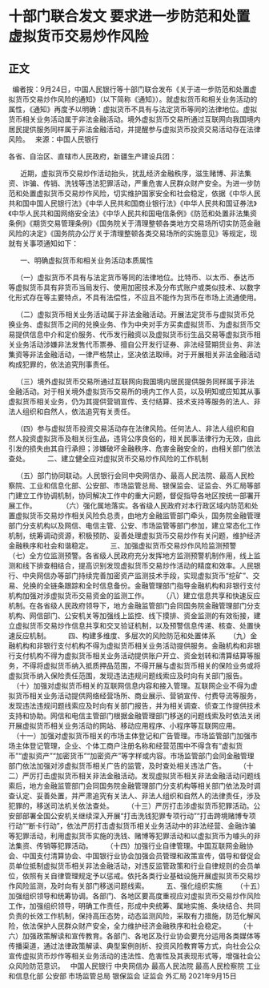# 十部门联合发文 要求进一步防范和处置虚拟货币交易炒作风险
## 正文
 
编者按：9月24日，中国人民银行等十部门联合发布《关于进一步防范和处置虚拟货币交易炒作风险的通知》（以下简称《通知》）。就虚拟货币和相关业务活动的属性，《通知》再度予以明确：虚拟货币不具有与法定货币等同的法律地位。虚拟货币相关业务活动属于非法金融活动。境外虚拟货币交易所通过互联网向我国境内居民提供服务同样属于非法金融活动，并提醒参与虚拟货币投资交易活动存在法律风险。
 
来源：中国人民银行

各省、自治区、直辖市人民政府，新疆生产建设兵团：

      近期，虚拟货币交易炒作活动抬头，扰乱经济金融秩序，滋生赌博、非法集资、诈骗、传销、洗钱等违法犯罪活动，严重危害人民群众财产安全。为进一步防范和处置虚拟货币交易炒作风险，切实维护国家安全和社会稳定，依据《中华人民共和国中国人民银行法》《中华人民共和国商业银行法》《中华人民共和国证券法》《中华人民共和国网络安全法》《中华人民共和国电信条例》《防范和处置非法集资条例》《期货交易管理条例》《国务院关于清理整顿各类地方交易场所切实防范金融风险的决定》《国务院办公厅关于清理整顿各类交易场所的实施意见》等规定，现就有关事项通知如下：

      一、明确虚拟货币和相关业务活动本质属性

    （一）虚拟货币不具有与法定货币等同的法律地位。比特币、以太币、泰达币等虚拟货币具有非货币当局发行、使用加密技术及分布式账户或类似技术、以数字化形式存在等主要特点，不具有法偿性，不应且不能作为货币在市场上流通使用。

    （二）虚拟货币相关业务活动属于非法金融活动。开展法定货币与虚拟货币兑换业务、虚拟货币之间的兑换业务、作为中央对手方买卖虚拟货币、为虚拟货币交易提供信息中介和定价服务、代币发行融资以及虚拟货币衍生品交易等虚拟货币相关业务活动涉嫌非法发售代币票券、擅自公开发行证券、非法经营期货业务、非法集资等非法金融活动，一律严格禁止，坚决依法取缔。对于开展相关非法金融活动构成犯罪的，依法追究刑事责任。

    （三）境外虚拟货币交易所通过互联网向我国境内居民提供服务同样属于非法金融活动。对于相关境外虚拟货币交易所的境内工作人员，以及明知或应知其从事虚拟货币相关业务，仍为其提供营销宣传、支付结算、技术支持等服务的法人、非法人组织和自然人，依法追究有关责任。

    （四）参与虚拟货币投资交易活动存在法律风险。任何法人、非法人组织和自然人投资虚拟货币及相关衍生品，违背公序良俗的，相关民事法律行为无效，由此引发的损失由其自行承担；涉嫌破坏金融秩序、危害金融安全的，由相关部门依法查处。
 
      二、建立健全应对虚拟货币交易炒作风险的工作机制

    （五）部门协同联动。人民银行会同中央网信办、最高人民法院、最高人民检察院、工业和信息化部、公安部、市场监管总局、银保监会、证监会、外汇局等部门建立工作协调机制，协同解决工作中的重大问题，督促指导各地区按统一部署开展工作。
       
    （六）强化属地落实。各省级人民政府对本行政区域内防范和处置虚拟货币交易炒作相关风险负总责，由地方金融监管部门牵头，国务院金融管理部门分支机构以及网信、电信主管、公安、市场监管等部门参加，建立常态化工作机制，统筹调动资源，积极预防、妥善处理虚拟货币交易炒作有关问题，维护经济金融秩序和社会和谐稳定。
 
      三、加强虚拟货币交易炒作风险监测预警
 
    （七）全方位监测预警。各省级人民政府充分发挥地方监测预警机制作用，线上监测和线下排查相结合，提高识别发现虚拟货币交易炒作活动的精度和效率。人民银行、中央网信办等部门持续完善加密资产监测技术手段，实现虚拟货币“挖矿”、交易、兑换的全链条跟踪和全时信息备份。金融管理部门指导金融机构和非银行支付机构加强对涉虚拟货币交易资金的监测工作。
 
    （八）建立信息共享和快速反应机制。在各省级人民政府领导下，地方金融监管部门会同国务院金融管理部门分支机构、网信部门、公安机关等加强线上监控、线下摸排、资金监测的有效衔接，建立虚拟货币交易炒作信息共享和交叉验证机制，以及预警信息传递、核查、处置快速反应机制。
 
      四、构建多维度、多层次的风险防范和处置体系
 
    （九）金融机构和非银行支付机构不得为虚拟货币相关业务活动提供服务。金融机构和非银行支付机构不得为虚拟货币相关业务活动提供账户开立、资金划转和清算结算等服务，不得将虚拟货币纳入抵质押品范围，不得开展与虚拟货币相关的保险业务或将虚拟货币纳入保险责任范围，发现违法违规问题线索应及时向有关部门报告。
 
    （十）加强对虚拟货币相关的互联网信息内容和接入管理。互联网企业不得为虚拟货币相关业务活动提供网络经营场所、商业展示、营销宣传、付费导流等服务，发现违法违规问题线索应及时向有关部门报告，并为相关调查、侦查工作提供技术支持和协助。网信和电信主管部门根据金融管理部门移送的问题线索及时依法关闭开展虚拟货币相关业务活动的网站、移动应用程序、小程序等互联网应用。
 
    （十一）加强对虚拟货币相关的市场主体登记和广告管理。市场监管部门加强市场主体登记管理，企业、个体工商户注册名称和经营范围中不得含有“虚拟货币”“虚拟资产”“加密货币”“加密资产”等字样或内容。市场监管部门会同金融管理部门依法加强对涉虚拟货币相关广告的监管，及时查处相关违法广告。
 
    （十二）严厉打击虚拟货币相关非法金融活动。发现虚拟货币相关非法金融活动问题线索后，地方金融监管部门会同国务院金融管理部门分支机构等相关部门依法及时调查认定、妥善处置，并严肃追究有关法人、非法人组织和自然人的法律责任，涉及犯罪的，移送司法机关依法查处。
 
    （十三）严厉打击涉虚拟货币犯罪活动。公安部部署全国公安机关继续深入开展“打击洗钱犯罪专项行动”“打击跨境赌博专项行动”“断卡行动”，依法严厉打击虚拟货币相关业务活动中的非法经营、金融诈骗等犯罪活动，利用虚拟货币实施的洗钱、赌博等犯罪活动和以虚拟货币为噱头的非法集资、传销等犯罪活动。
 
    （十四）加强行业自律管理。中国互联网金融协会、中国支付清算协会、中国银行业协会加强会员管理和政策宣传，倡导和督促会员单位抵制虚拟货币相关非法金融活动，对违反监管政策和行业自律规则的会员单位，依照有关自律管理规定予以惩戒。依托各类行业基础设施开展虚拟货币交易炒作风险监测，及时向有关部门移送问题线索。
 
      五、强化组织实施
 
    （十五）加强组织领导和统筹协调。各部门、各地区要高度重视应对虚拟货币交易炒作风险工作，加强组织领导，明确工作责任，形成中央统筹、属地实施、条块结合、共同负责的长效工作机制，保持高压态势，动态监测风险，采取有力措施，防范化解风险，依法保护人民群众财产安全，全力维护经济金融秩序和社会稳定。
 
    （十六）加强政策解读和宣传教育。各部门、各地区及行业协会要充分运用各类媒体等传播渠道，通过法律政策解读、典型案例剖析、投资风险教育等方式，向社会公众宣传虚拟货币炒作等相关业务活动的违法性、危害性及其表现形式等，增强社会公众风险防范意识。
 
中国人民银行
中央网信办
最高人民法院
最高人民检察院
工业和信息化部
公安部
市场监管总局
银保监会
证监会
外汇局
2021年9月15日
 
